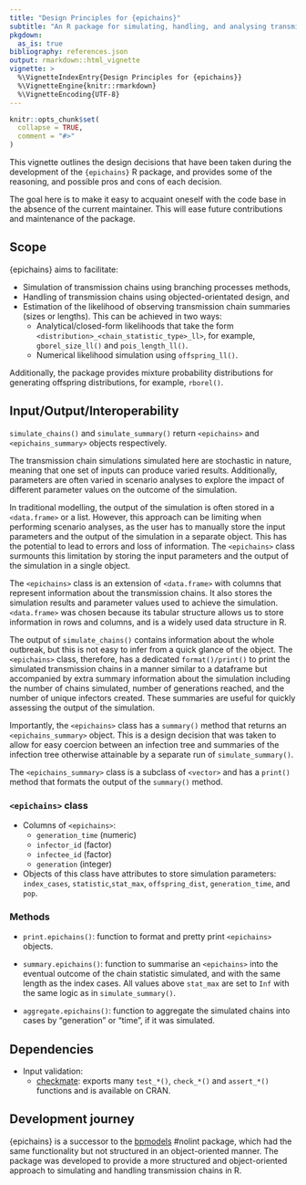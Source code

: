 ```yaml
---
title: "Design Principles for {epichains}"
subtitle: "An R package for simulating, handling, and analysing transmission chains in R"
pkgdown:
  as_is: true
bibliography: references.json
output: rmarkdown::html_vignette
vignette: >
  %\VignetteIndexEntry{Design Principles for {epichains}}
  %\VignetteEngine{knitr::rmarkdown}
  %\VignetteEncoding{UTF-8}
---
```


```r
knitr::opts_chunk$set(
  collapse = TRUE,
  comment = "#>"
)
```

This vignette outlines the design decisions that have been taken during the
development of the `{epichains}` R package, and provides some of the reasoning,
and possible pros and cons of each decision.

The goal here is to make it easy to acquaint oneself with the code base
in the absence of the current maintainer. This will ease future contributions
and maintenance of the package.

## Scope

{epichains} aims to facilitate:

* Simulation of transmission chains using branching processes methods,
* Handling of transmission chains using objected-orientated design, and
* Estimation of the likelihood of observing transmission chain summaries
(sizes or lengths). This can be achieved in two ways:
  - Analytical/closed-form likelihoods that take the form
`<distribution>_<chain_statistic_type>_ll>`, for example, `gborel_size_ll()`
and `pois_length_ll()`.
  - Numerical likelihood simulation using `offspring_ll()`.

Additionally, the package provides mixture probability distributions for
generating offspring distributions, for example, `rborel()`.

## Input/Output/Interoperability

`simulate_chains()` and `simulate_summary()` return `<epichains>` and
`<epichains_summary>` objects respectively.

The transmission chain simulations simulated here are stochastic in nature,
meaning that one set of inputs can produce varied results. Additionally,
parameters are often varied in scenario analyses to explore the impact of
different parameter values on the outcome of the simulation.

In traditional modelling, the output of the simulation is often stored in a
`<data.frame>` or a list. However, this approach can be limiting when
performing scenario analyses, as the user has to manually store the input
parameters and the output of the simulation in a separate object. This has
the potential to lead to errors and loss of information. The `<epichains>`
class surmounts this limitation by storing the input parameters and the output
of the simulation in a single object.

The `<epichains>` class is an extension of `<data.frame>` with columns that
represent information about the transmission chains. It also stores the
simulation results and parameter values used to achieve the simulation.
`<data.frame>` was chosen because its tabular structure allows us to store
information in rows and columns, and is a widely used data structure in R.

The output of `simulate_chains()` contains information about the whole
outbreak, but this is not easy to infer from a quick glance of the object.
The `<epichains>` class, therefore, has a dedicated `format()/print()` to
print the simulated transmission chains in a manner similar to a dataframe
but accompanied by extra summary information about the simulation including
the number of chains simulated, number of generations reached, and the number
of unique infectors created. These summaries are useful for quickly assessing
the output of the simulation.

Importantly, the `<epichains>` class has a `summary()` method that returns
an `<epichains_summary>` object. This is a design decision that was taken to
allow for easy coercion between an infection tree and summaries of the
infection tree otherwise attainable by a separate run of `simulate_summary()`.

The `<epichains_summary>` class is a subclass of `<vector>` and has a
`print()` method that formats the output of the `summary()` method.

### `<epichains>` class

* Columns of `<epichains>`: 
  * `generation_time` (numeric)
  * `infector_id` (factor) 
  * `infectee_id` (factor) 
  * `generation` (integer)

* Objects of this class have attributes to store simulation
  parameters: `index_cases`, `statistic`,`stat_max`, `offspring_dist`,
  `generation_time`, and `pop`.

### Methods

* `print.epichains()`: function to format and pretty 
print `<epichains>` objects.

* `summary.epichains()`: function to summarise an
`<epichains>` into the eventual outcome of the chain statistic simulated,
and with the same length as the index cases. All values above `stat_max`
are set to `Inf` with the same logic as in `simulate_summary()`.

* `aggregate.epichains()`: function to aggregate the simulated
chains into cases by "generation" or "time", if it was simulated.

## Dependencies

* Input validation:
  - [checkmate](https://github.com/mllg/checkmate/): exports many `test_*()`,
  `check_*()` and `assert_*()` functions and is available on CRAN.

## Development journey

{epichains} is a successor to the [bpmodels](https://github.com/epiverse-trace/bpmodels) #nolint package, which had the same functionality but not structured in an
object-oriented manner. The package was developed to provide a more structured
and object-oriented approach to simulating and handling transmission
chains in R.
